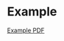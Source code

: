 

# Example {#sec-example }


[Example PDF](https://github.com/fryagbye/tinderboxwithquarto/blob/61f3d4e8e09e16c57ac3382f63d8f12af2dc7f3a/output/_bookpdf/Tinderbox-file-for-Quarto.pdf)  






